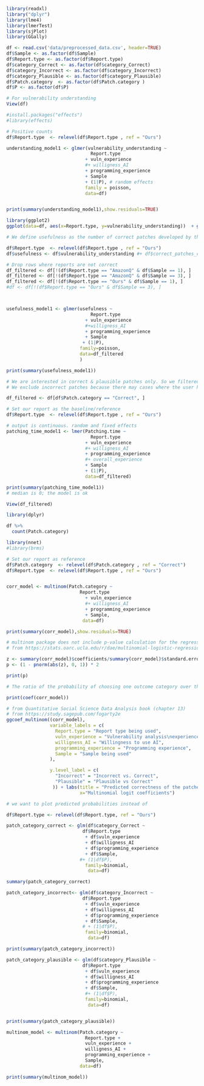 ```r
library(readxl)
library("dplyr") 
library(lme4)
library(lmerTest)
library(sjPlot)
library(GGally)
```

```r
df <- read.csv('data/preprocessed_data.csv', header=TRUE)
df$Sample <- as.factor(df$Sample)
df$Report.type <- as.factor(df$Report.type)
df$category_Correct <- as.factor(df$category_Correct)
df$category_Incorrect <- as.factor(df$category_Incorrect)
df$category_Plausible <- as.factor(df$category_Plausible)
df$Patch.category  <- as.factor(df$Patch.category )
df$P <- as.factor(df$P)

```

```r
# For vulnerability understanding
View(df)
```

```r

#install.packages("effects")
#library(effects)

# Positive counts
df$Report.type  <- relevel(df$Report.type , ref = "Ours")

understanding_model1 <- glmer(vulnerability_understanding ~
                               Report.type
                             + vuln_experience
                             #+ willigness_AI
                             + programming_experience
                             + Sample
                             + (1|P), # random effects
                             family = poisson,
                             data=df)


print(summary(understanding_model1),show.residuals=TRUE)

```
```r

library(ggplot2)
ggplot(data=df, aes(x=Report.type, y=vulnerability_understanding))  + geom_histogram(binwidth=.5, position="dodge")
```

```r

# We define usefulness as the number of correct patches developed by the user + correct answered questions given 100% correct reports.

df$Report.type  <- relevel(df$Report.type , ref = "Ours")
df$usefulness <- df$vulnerability_understanding #+ df$correct_patches_count

# Drop rows where reports are not correct
df_filtered <- df[!(df$Report.type == "AmazonQ" & df$Sample == 1), ]
df_filtered <- df[!(df$Report.type == "AmazonQ" & df$Sample == 3), ]
df_filtered <- df[!(df$Report.type == "Ours" & df$Sample == 1), ]
#df <- df[!(df$Report.type == "Ours" & df$Sample == 3), ]



usefulness_model1 <- glmer(usefulness ~
                               Report.type
                             + vuln_experience
                             #+willigness_AI
                             + programming_experience
                             + Sample
                            + (1|P),
                           family=poisson,
                           data=df_filtered
                           )

print(summary(usefulness_model1))
```

```r
# We are interested in correct & plausible patches only. So we filtered out the dataset to look for correct or plausible patches. 
# We exclude incorrect patches because there may cases where the user has no idea how to resolve the vulnerability and just skips the exercise (without actually resolving anything).

df_filtered <- df[df$Patch.category == "Correct", ]

# Set our report as the baseline/reference
df$Report.type  <- relevel(df$Report.type , ref = "Ours")

# output is continuous. random and fixed effects
patching_time_model1 <- lmer(Patching.time ~
                               Report.type
                             + vuln_experience
                             #+ willigness_AI
                             + programming_experience
                             #+ overall_experience
                             + Sample
                             + (1|P),
                             data=df_filtered)

print(summary(patching_time_model1))
# median is 0; the model is ok
```

```r
View(df_filtered)
```

```r

library(dplyr)

df %>%
  count(Patch.category)


```

```r

library(nnet)
#library(brms)

# Set our report as reference
df$Patch.category  <- relevel(df$Patch.category , ref = "Correct")
df$Report.type  <- relevel(df$Report.type , ref = "Ours")


corr_model <- multinom(Patch.category ~
                           Report.type
                             + vuln_experience
                             #+ willigness_AI
                             + programming_experience
                             + Sample,
                            data=df)

print(summary(corr_model),show.residuals=TRUE)
```

```r

# multinom package does not include p-value calculation for the regression coefficients, so we calculate p-values using Wald tests (here z-tests).
# from https://stats.oarc.ucla.edu/r/dae/multinomial-logistic-regression/

z <- summary(corr_model)$coefficients/summary(corr_model)$standard.errors
p <- (1 - pnorm(abs(z), 0, 1)) * 2

print(p)
```

```r
# The ratio of the probability of choosing one outcome category over the probability of choosing the baseline category is often referred as relative risk (and it is sometimes referred to as odds). The relative risk is the right-hand side linear equation exponentiated, leading to the fact that the exponentiated regression coefficients are relative risk ratios for a unit change in the predictor variable. We can exponentiate the coefficients from our model to see these risk ratios.

print(coef(corr_model))
```

```r

# from Quantitative Social Science Data Analysis book (chapter 13)
# from https://study.sagepub.com/fogarty2e
ggcoef_multinom((corr_model),
                variable_labels = c(
                  Report.type = "Report type being used",
                  vuln_experience = "Vulnerability analysis\nexperience",
                  willigness_AI = "Willingness to use AI",
                  programming_experience = "Programming experience",
                  Sample = "Sample being used"
                ),

                y.level_label = c(
                  "Incorrect" = "Incorrect vs. Correct",
                  "Plausible" = "Plausible vs Correct"
                 )) + labs(title = "Predicted correctness of the patches",
                           x="Multinomial logit coefficients")


```

```r
# we want to plot predicted probabilities instead of 


```

```r

df$Report.type <- relevel(df$Report.type, ref = "Ours")

patch_category_correct <- glm(df$category_Correct ~
                            df$Report.type
                             + df$vuln_experience
                             + df$willigness_AI
                             + df$programming_experience
                             + df$Sample,
                           #+ (1|df$P),
                             family=binomial,
                              data=df)

summary(patch_category_correct)

```

```r
patch_category_incorrect<- glm(df$category_Incorrect ~
                            df$Report.type
                             + df$vuln_experience
                             + df$willigness_AI
                             + df$programming_experience
                             + df$Sample,
                            # + (1|df$P),
                             family=binomial,
                              data=df)

print(summary(patch_category_incorrect))

```

```r

patch_category_plausible <- glm(df$category_Plausible ~
                            df$Report.type
                             + df$vuln_experience
                             + df$willigness_AI
                             + df$programming_experience
                             + df$Sample,
                             #+ (1|df$P),
                             family=binomial,
                              data=df)


print(summary(patch_category_plausible))
```

```r

multinom_model <- multinom(Patch.category ~ 
                             Report.type + 
                             vuln_experience + 
                             willigness_AI + 
                             programming_experience + 
                             Sample, 
                           data=df)

print(summary(multinom_model))

```
